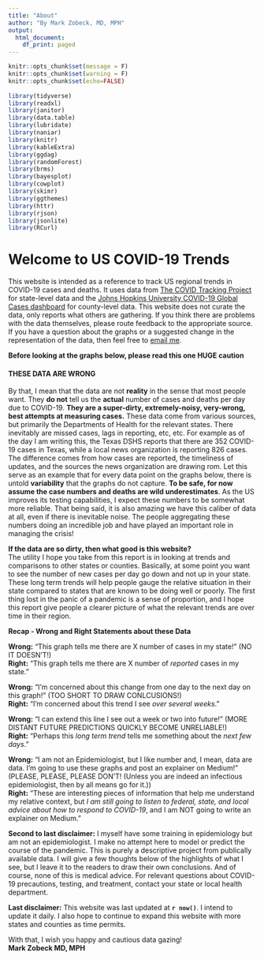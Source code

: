 ```yaml
---
title: "About"
author: "By Mark Zobeck, MD, MPH"
output:
  html_document:
    df_print: paged
---
```


```r
knitr::opts_chunk$set(message = F)
knitr::opts_chunk$set(warning = F)
knitr::opts_chunk$set(echo=FALSE) 
 
library(tidyverse)
library(readxl)
library(janitor)
library(data.table)
library(lubridate)
library(naniar)
library(knitr)
library(kableExtra)
library(ggdag)
library(randomForest)
library(brms)
library(bayesplot)
library(cowplot)
library(skimr)
library(ggthemes)
library(httr)
library(rjson)
library(jsonlite)
library(RCurl)
```

# **Welcome to US COVID-19 Trends** 
This website is intended as a reference to track US regional trends in COVID-19 cases and deaths. It uses data from [The COVID Tracking Project](https://covidtracking.com/) for state-level data and the [Johns Hopkins University COVID-19 Global Cases dashboard](https://gisanddata.maps.arcgis.com/apps/opsdashboard/index.html#/bda7594740fd40299423467b48e9ecf6) for county-level data. This website does not curate the data, only reports what others are gathering. If you think there are problems with the data themselves, please route feedback to the appropriate source. If you have a question about the graphs or a suggested change in the representation of the data, then feel free to [email me](mailto: mark.zobeck@ghccpod.com). 

**Before looking at the graphs below, please read this one HUGE caution**  

#### **THESE DATA ARE WRONG**  
By that, I mean that the data are not **reality** in the sense that most people want. They **do not** tell us the **actual** number of cases and deaths per day due to COVID-19. **They are a super-dirty, extremely-noisy, very-wrong, best attempts at measuring cases.** These data come from various sources, but primarily the Departments of Health for the relevant states. There inevitably are missed cases, lags in reporting, etc, etc. For example as of the day I am writing this, the Texas DSHS reports that there are 352 COVID-19 cases in Texas, while a local news organization is reporting 826 cases. The difference comes from how cases are reported, the timeliness of updates, and the sources the news organization are drawing rom. Let this serve as an example that for every data point on the graphs below, there is untold **variability** that the graphs do not capture. **To be safe, for now assume the case numbers and deaths are wild underestimates**. As the US improves its testing capabilities, I expect these numbers to be somewhat more reliable. That being said, it is also amazing we have this caliber of data at all, even if there is inevitable noise. The people aggregating these numbers doing an incredible job and have played an important role in managing the crisis! 

**If the data are so dirty, then what good is this website?**  
The utility I hope you take from this report is in looking at trends and comparisons to other states or counties. Basically, at some point you want to see the number of new cases per day go down and not up in your state. These long term trends will help people gauge the relative situation in their state compared to states that are known to be doing well or poorly. The first thing lost in the panic of a pandemic is a sense of proportion, and I hope this report give people a clearer picture of what the relevant trends are over time in their region. 

**Recap - Wrong and Right Statements about these Data**

**Wrong:** "This graph tells me there are X number of cases in my state!" (NO IT DOESN'T!)  
**Right:**  "This graph tells me there are X number of *reported* cases in my state."   

**Wrong:** "I'm concerned about this change from one day to the next day on this graph!" (TOO SHORT TO DRAW CONLCUSIONS!)  
**Right:** "I'm concerned about this trend I see *over several weeks*."  

**Wrong:** "I can extend this line I see out a week or two into future!" (MORE DISTANT FUTURE PREDICTIONS QUICKLY BECOME UNRELIABLE!)  
**Right:** "Perhaps this *long term trend* tells me something about the *next few days*."  

**Wrong:** "I am not an Epidemiologist, but I like number and, I mean, data are data. I'm going to use these graphs and post an explainer on Medium!" (PLEASE, PLEASE, PLEASE DON'T! (Unless you are indeed an infectious epidemiologist, then by all means go for it.))    
**Right:** "These are interesting pieces of information that help me understand my relative context, but *I am still going to listen to federal, state, and local advice about how to respond to COVID-19*, and I am NOT going to write an explainer on Medium."    

**Second to last disclaimer:** I myself have some training in epidemiology but am not an epidemiologist. I make no attempt here to model or predict the course of the pandemic. This is purely a descriptive project from publically available data. I will give a few thoughts below of the highlights of what I see, but I leave it to the readers to draw their own conclusions. And of course, none of this is medical advice. For relevant questions about COVID-19 precautions, testing, and treatment, contact your state or local health department. 

**Last disclaimer:** This website was last updated at **`r now()`**. I intend to update it daily. I also hope to continue to expand this website with more states and counties as time permits.

With that, I wish you happy and cautious data gazing!  
**Mark Zobeck MD, MPH**
